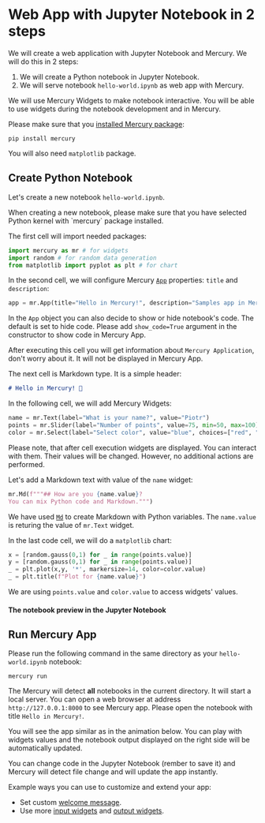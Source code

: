 


# Web App with Jupyter Notebook in 2 steps

We will create a web application with Jupyter Notebook and Mercury. We will do this in 2 steps:

1. We will create a Python notebook in Jupyter Notebook. 
2. We will serve notebook `hello-world.ipynb` as web app with Mercury. 

We will use Mercury Widgets to make notebook interactive. You will be able to use widgets during the notebook development and in Mercury.

Please make sure that you [installed Mercury package](/docs/installation/):

```
pip install mercury
```

You will also need `matplotlib` package.

## Create Python Notebook

Let's create a new notebook `hello-world.ipynb`. 

<Callout type="info">
    When creating a new notebook, please make sure that you have selected Python kernel with `mercury` package installed.
</Callout>


The first cell will import needed packages:

```python
import mercury as mr # for widgets
import random # for random data generation
from matplotlib import pyplot as plt # for chart
```

In the second cell, we will configure Mercury [`App`](/docs/input-widgets/app/) properties: `title` and `description`:

```python
app = mr.App(title="Hello in Mercury!", description="Samples app in Mercury")
```

In the `App` object you can also decide to show or hide notebook's code. 
The default is set to hide code. Please add `show_code=True` argument in the constructor to show code in Mercury App.

After executing this cell you will get information about `Mercury Application`, don't worry about it. It will not be displayed in Mercury App.

The next cell is Markdown type. It is a simple header:

```md
# Hello in Mercury! 👋
```

In the following cell, we will add Mercury Widgets:

```python
name = mr.Text(label="What is your name?", value="Piotr")
points = mr.Slider(label="Number of points", value=75, min=50, max=100)
color = mr.Select(label="Select color", value="blue", choices=["red", "green", "blue"])
```

Please note, that after cell execution widgets are displayed. 
You can interact with them. Their values will be changed. However, no additional actions are performed.

Let's add a Markdown text with value of the `name` widget:

```python
mr.Md(f"""## How are you {name.value}?
You can mix Python code and Markdown.""")
```

We have used [`Md`](/docs/output-widgets/markdown/) to create Markdown with Python variables. The `name.value` is returing the value of `mr.Text` widget.

In the last code cell, we will do a `matplotlib` chart:

```python
x = [random.gauss(0,1) for _ in range(points.value)]
y = [random.gauss(0,1) for _ in range(points.value)]
_ = plt.plot(x,y, '*', markersize=14, color=color.value)
_ = plt.title(f"Plot for {name.value}")
```

We are using `points.value` and `color.value` to access widgets' values.


#### The notebook preview in the Jupyter Notebook 

<Screenshot src={notebookPng} alt="Python notebook with example code" />


## Run Mercury App

Please run the following command in the same directory as your `hello-world.ipynb` notebook:

```
mercury run
```

The Mercury will detect **all** notebooks in the current directory. It will start a local server. 
You can open a web browser at address `http://127.0.0.1:8000` to see Mercury app. Please open the notebook with title `Hello in Mercury!`.


You will see the app similar as in the animation below. You can play with widgets values and the notebook output displayed on the right side will be automatically updated.

<Screenshot src={appGif} alt="Mercury Web Application from notebook" />


You can change code in the Jupyter Notebook (rember to save it) and Mercury will detect file change and will update the app instantly.


Example ways you can use to customize and extend your app:
- Set custom [welcome message](/docs/welcome/).
- Use more [input widgets](/docs/input-widgets/) and [output widgets](/docs/output-widgets/).

